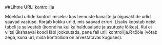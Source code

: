 ##Lihtne URLi kontrollija

Mõeldud urlide kontrollimiseks: kas teenuste kanalite ja õigusaktide urlid saavad vastuse.
Korjab kokku urlid, mis saavad errori. Lisaks koostab neist tabeli ja salvestab (koondina kui ka haldusalade ja asutuste lõikes). Kui ei viitsi ükshaaval koodi läbi jooksutada, pane fail urli_kontrollija.R tööle (võtab aega, kuna url, mida kontrollida on arvestatavas koguses).